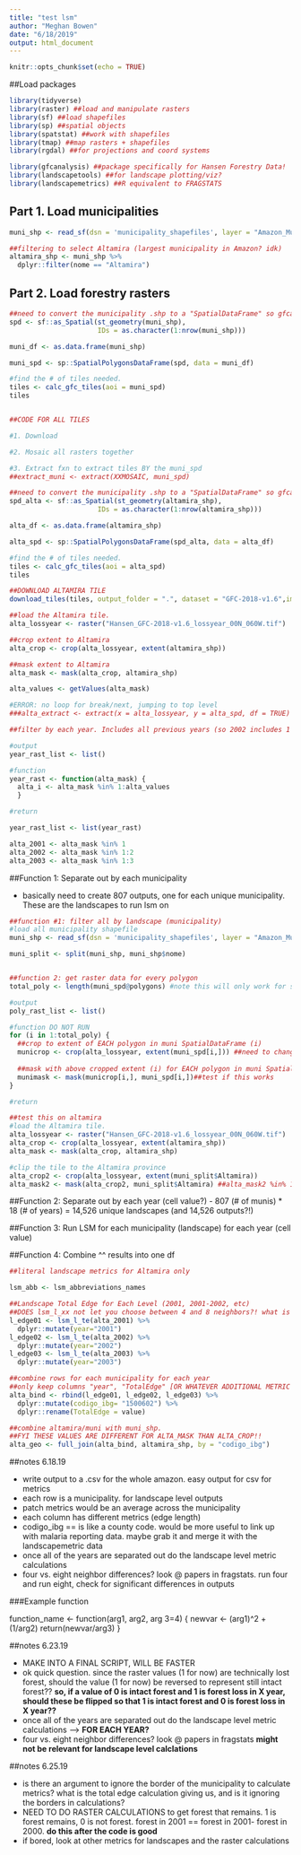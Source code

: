 ```yaml
---
title: "test lsm"
author: "Meghan Bowen"
date: "6/18/2019"
output: html_document
---
```


```r
knitr::opts_chunk$set(echo = TRUE)
```

##Load packages

```r

library(tidyverse) 
library(raster) ##load and manipulate rasters
library(sf) ##load shapefiles
library(sp) ##spatial objects
library(spatstat) ##work with shapefiles
library(tmap) ##map rasters + shapefiles
library(rgdal) ##for projections and coord systems

library(gfcanalysis) ##package specifically for Hansen Forestry Data!
library(landscapetools) ##for landscape plotting/viz?
library(landscapemetrics) ##R equivalent to FRAGSTATS

```

## Part 1. Load municipalities

```r

muni_shp <- read_sf(dsn = 'municipality_shapefiles', layer = "Amazon_Municipios")

##filtering to select Altamira (largest municipality in Amazon? idk)
altamira_shp <- muni_shp %>% 
  dplyr::filter(nome == "Altamira")

```


## Part 2. Load forestry rasters 

```r

##need to convert the municipality .shp to a "SpatialDataFrame" so gfcanalysis can grab the forestry tiles online
spd <- sf::as_Spatial(st_geometry(muni_shp),
                      IDs = as.character(1:nrow(muni_shp)))

muni_df <- as.data.frame(muni_shp)

muni_spd <- sp::SpatialPolygonsDataFrame(spd, data = muni_df)

#find the # of tiles needed. 
tiles <- calc_gfc_tiles(aoi = muni_spd)
tiles


##CODE FOR ALL TILES

#1. Download

#2. Mosaic all rasters together

#3. Extract fxn to extract tiles BY the muni_spd
##extract_muni <- extract(XXMOSAIC, muni_spd)

```

```r

##need to convert the municipality .shp to a "SpatialDataFrame" so gfcanalysis can grab the forestry tiles online
spd_alta <- sf::as_Spatial(st_geometry(altamira_shp),
                      IDs = as.character(1:nrow(altamira_shp)))

alta_df <- as.data.frame(altamira_shp)

alta_spd <- sp::SpatialPolygonsDataFrame(spd_alta, data = alta_df)

#find the # of tiles needed. 
tiles <- calc_gfc_tiles(aoi = alta_spd)
tiles

##DOWNLOAD ALTAMIRA TILE
download_tiles(tiles, output_folder = ".", dataset = "GFC-2018-v1.6",images = c("treecover2000", "lossyear", "gain"))

```


```r

##load the Altamira tile.
alta_lossyear <- raster("Hansen_GFC-2018-v1.6_lossyear_00N_060W.tif")

##crop extent to Altamira
alta_crop <- crop(alta_lossyear, extent(altamira_shp))

##mask extent to Altamira
alta_mask <- mask(alta_crop, altamira_shp)

alta_values <- getValues(alta_mask)

#ERROR: no loop for break/next, jumping to top level 
###alta_extract <- extract(x = alta_lossyear, y = alta_spd, df = TRUE)

##filter by each year. Includes all previous years (so 2002 includes 1 AND 2 layers)

#output
year_rast_list <- list()

#function
year_rast <- function(alta_mask) {
  alta_i <- alta_mask %in% 1:alta_values
  }

#return

year_rast_list <- list(year_rast)

alta_2001 <- alta_mask %in% 1
alta_2002 <- alta_mask %in% 1:2
alta_2003 <- alta_mask %in% 1:3


```

##Function 1: Separate out by each municipality

- basically need to create 807 outputs, one for each unique municipality. These are the landscapes to run lsm on

```r

##function #1: filter all by landscape (municipality)
#load all municipality shapefile
muni_shp <- read_sf(dsn = 'municipality_shapefiles', layer = "Amazon_Municipios")

muni_split <- split(muni_shp, muni_shp$nome)


##function 2: get raster data for every polygon
total_poly <- length(muni_spd@polygons) #note this will only work for spd

#output
poly_rast_list <- list()

#function DO NOT RUN
for (i in 1:total_poly) {
  ##crop to extent of EACH polygon in muni SpatialDataFrame (i)
  municrop <- crop(alta_lossyear, extent(muni_spd[i,])) ##need to change to all lossyear raster
  
  ##mask with above cropped extent (i) for EACH polygon in muni SpatialDataFrame (i)
  munimask <- mask(municrop[i,], muni_spd[i,])##test if this works
}

#return

##test this on altamira
#load the Altamira tile. 
alta_lossyear <- raster("Hansen_GFC-2018-v1.6_lossyear_00N_060W.tif")
alta_crop <- crop(alta_lossyear, extent(altamira_shp))
alta_mask <- mask(alta_crop, altamira_shp)

#clip the tile to the Altamira province
alta_crop2 <- crop(alta_lossyear, extent(muni_split$Altamira))
alta_mask2 <- mask(alta_crop2, muni_split$Altamira) ##alta_mask2 %in% 1 is the same as alta_2001 above! hooray.

```


##Function 2: Separate out by each year (cell value?)
- 807 (# of munis) * 18 (# of years) = 14,526 unique landscapes (and 14,526 outputs?!)

##Function 3: Run LSM for each municipality (landscape) for each year (cell value)

##Function 4: Combine ^^ results into one df

```r

##literal landscape metrics for Altamira only

lsm_abb <- lsm_abbreviations_names

##Landscape Total Edge for Each Level (2001, 2001-2002, etc)
##DOES lsm_l_xx not let you choose between 4 and 8 neighbors?! what is the default?
l_edge01 <- lsm_l_te(alta_2001) %>% 
  dplyr::mutate(year="2001")
l_edge02 <- lsm_l_te(alta_2002) %>% 
  dplyr::mutate(year="2002")
l_edge03 <- lsm_l_te(alta_2003) %>% 
  dplyr::mutate(year="2003")

##combine rows for each municipality for each year
##only keep columns "year", "TotalEdge" [OR WHATEVER ADDITIONAL METRIC NAMES] "codigo_ibg" ??
alta_bind <- rbind(l_edge01, l_edge02, l_edge03) %>% 
  dplyr::mutate(codigo_ibg= "1500602") %>% 
  dplyr::rename(TotalEdge = value)

##combine altamira/muni with muni_shp. 
##FYI THESE VALUES ARE DIFFERENT FOR ALTA_MASK THAN ALTA_CROP!!
alta_geo <- full_join(alta_bind, altamira_shp, by = "codigo_ibg")

```


##notes 6.18.19

- write output to a .csv for the whole amazon. easy output for csv for metrics
- each row is a municipality. for landscape level outputs
- patch metrics would be an average across the municipality
- each column has different metrics (edge length)
- codigo_ibg == is like a county code. would be more useful to link up with malaria reporting data. maybe grab it and merge it with the landscapemetric data
- once all of the years are separated out do the landscape level metric calculations 
- four vs. eight neighbor differences? look @ papers in fragstats. run four and run eight, check for significant differences in outputs

###Example function

function_name <- function(arg1, arg2, arg 3=4) {
                    newvar <- (arg1)^2 + (1/arg2)
                    return(newvar/arg3)
}

##notes 6.23.19

- MAKE INTO A FINAL SCRIPT, WILL BE FASTER 
- ok quick question. since the raster values (1 for now) are technically lost forest, should the value (1 for now) be reversed to represent still intact forest?? **so, if a value of 0 is intact forest and 1 is forest loss in X year, should these be flipped so that 1 is intact forest and 0 is forest loss in X year??**
- once all of the years are separated out do the landscape level metric calculations --> **FOR EACH YEAR?**
- four vs. eight neighbor differences? look @ papers in fragstats **might not be relevant for landscape level calclations**

##notes 6.25.19

- is there an argument to ignore the border of the municipality to calculate metrics? what is the total edge calculation giving us, and is it ignoring the borders in calculations?
- NEED TO DO RASTER CALCULATIONS to get forest that remains. 1 is forest remains, 0 is not forest. forest in 2001 == forest in 2001- forest in 2000. **do this after the code is good**
- if bored, look at other metrics for landscapes and the raster calculations




